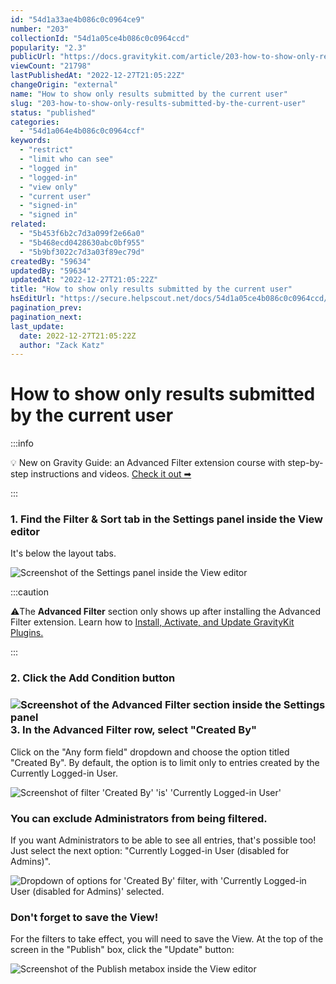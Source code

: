 ```yaml
---
id: "54d1a33ae4b086c0c0964ce9"
number: "203"
collectionId: "54d1a05ce4b086c0c0964ccd"
popularity: "2.3"
publicUrl: "https://docs.gravitykit.com/article/203-how-to-show-only-results-submitted-by-the-current-user"
viewCount: "21798"
lastPublishedAt: "2022-12-27T21:05:22Z"
changeOrigin: "external"
name: "How to show only results submitted by the current user"
slug: "203-how-to-show-only-results-submitted-by-the-current-user"
status: "published"
categories: 
  - "54d1a064e4b086c0c0964ccf"
keywords: 
  - "restrict"
  - "limit who can see"
  - "logged in"
  - "logged-in"
  - "view only"
  - "current user"
  - "signed-in"
  - "signed in"
related: 
  - "5b453f6b2c7d3a099f2e66a0"
  - "5b468ecd0428630abc0bf955"
  - "5b9bf3022c7d3a03f89ec79d"
createdBy: "59634"
updatedBy: "59634"
updatedAt: "2022-12-27T21:05:22Z"
title: "How to show only results submitted by the current user"
hsEditUrl: "https://secure.helpscout.net/docs/54d1a05ce4b086c0c0964ccd/article/54d1a33ae4b086c0c0964ce9"
pagination_prev: 
pagination_next: 
last_update:
  date: 2022-12-27T21:05:22Z
  author: "Zack Katz"
---
```


# How to show only results submitted by the current user


:::info

💡 New on Gravity Guide: an Advanced Filter extension course with step-by-step instructions and videos. [Check it out ➡](https://gravity.guide/course/using-gravityview-advanced-filter-to-easily-display-subsets-of-your-view/)

:::



### 1. Find the Filter &amp; Sort tab in the Settings panel inside the View editor

It's below the layout tabs.

![Screenshot of the Settings panel inside the View editor](https://s3.amazonaws.com/helpscout.net/docs/assets/54c58489e4b051242988532c/images/604264480a2dae5b58fb6691/file-uMJICksrWs.png)

:::caution

⚠️The **Advanced Filter** section only shows up after installing the Advanced Filter extension. Learn how to [Install, Activate, and Update GravityKit Plugins.](https://docs.gravitykit.com/article/877-installing-activating-and-updating-gravitykit-plugins)

:::

 

### 2. Click the Add Condition button

###  ![Screenshot of the Advanced Filter section inside the Settings panel](https://s3.amazonaws.com/helpscout.net/docs/assets/54c58489e4b051242988532c/images/604264ee0a2dae5b58fb6694/file-lkFGDvM46z.png)3. In the Advanced Filter row, select "Created By"

Click on the "Any form field" dropdown and choose the option titled "Created By". By default, the option is to limit only to entries created by the Currently Logged-in User.

![Screenshot of filter 'Created By' 'is' 'Currently Logged-in User'](https://i.gravitykit.com/TnDqS1+)

### You can exclude Administrators from being filtered.

If you want Administrators to be able to see all entries, that's possible too! Just select the next option: "Currently Logged-in User (disabled for Admins)".

![Dropdown of options for 'Created By' filter, with 'Currently Logged-in User (disabled for Admins)' selected.](https://i.gravitykit.com/lFh0Zg+)

### Don't forget to save the View!

For the filters to take effect, you will need to save the View. At the top of the screen in the "Publish" box, click the "Update" button:

![Screenshot of the Publish metabox inside the View editor](https://s3.amazonaws.com/helpscout.net/docs/assets/54c58489e4b051242988532c/images/604266290a2dae5b58fb669a/file-yWdmBtCguv.png)

